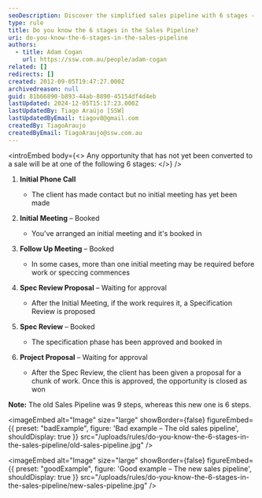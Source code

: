 ```yaml
---
seoDescription: Discover the simplified sales pipeline with 6 stages - initial phone call, initial meeting, follow-up meeting, spec review proposal, spec review, and project proposal.
type: rule
title: Do you know the 6 stages in the Sales Pipeline?
uri: do-you-know-the-6-stages-in-the-sales-pipeline
authors:
  - title: Adam Cogan
    url: https://ssw.com.au/people/adam-cogan
related: []
redirects: []
created: 2012-09-05T19:47:27.000Z
archivedreason: null
guid: 81b66890-b893-44ab-8890-45154df4d4eb
lastUpdated: 2024-12-05T15:17:23.000Z
lastUpdatedBy: Tiago Araújo [SSW]
lastUpdatedByEmail: tiagov8@gmail.com
createdBy: TiagoAraujo
createdByEmail: TiagoAraujo@ssw.com.au
---
```


<introEmbed
  body={<>
Any opportunity that has not yet been converted to a sale will be at one of the following 6 stages:
  </>}
/>
1. **Initial Phone Call**
   * The client has made contact but no initial meeting has yet been made

2. **Initial Meeting** – Booked
   * You've arranged an initial meeting and it's booked in

3. **Follow Up Meeting** – Booked
   * In some cases, more than one initial meeting may be required before work or speccing commences

4. **Spec Review Proposal** – Waiting for approval
   * After the Initial Meeting, if the work requires it, a Specification Review is proposed

5. **Spec Review** – Booked
   * The specification phase has been approved and booked in

6. **Project Proposal** – Waiting for approval
   * After the Spec Review, the client has been given a proposal for a chunk of work. Once this is approved, the opportunity is closed as won

**Note:** The old Sales Pipeline was 9 steps, whereas this new one is 6 steps.

<imageEmbed
  alt="Image"
  size="large"
  showBorder={false}
  figureEmbed={{
    preset: "badExample",
    figure: 'Bad example – The old sales pipeline',
    shouldDisplay: true
  }}
  src="/uploads/rules/do-you-know-the-6-stages-in-the-sales-pipeline/old-sales-pipeline.jpg"
/>

<imageEmbed
  alt="Image"
  size="large"
  showBorder={false}
  figureEmbed={{
    preset: "goodExample",
    figure: 'Good example – The new sales pipeline',
    shouldDisplay: true
  }}
  src="/uploads/rules/do-you-know-the-6-stages-in-the-sales-pipeline/new-sales-pipeline.jpg"
/>
